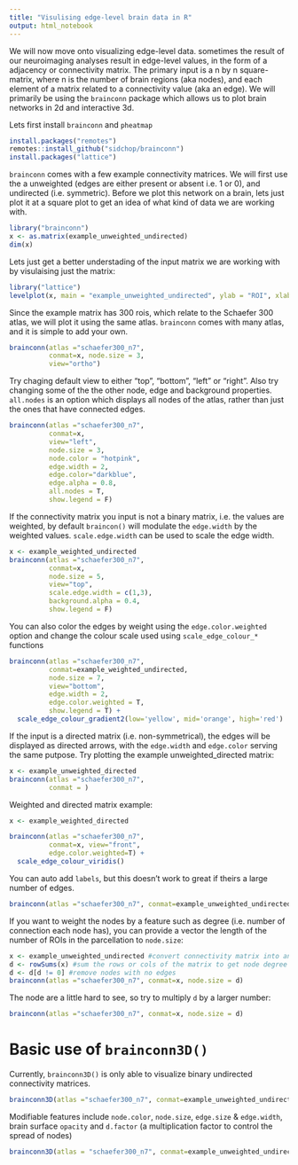 ```yaml
---
title: "Visulising edge-level brain data in R"
output: html_notebook
---
```


We will now move onto visualizing edge-level data. sometimes the result of our neuroimaging analyses result in edge-level values, in the form of a adjacency or connectivity matrix. The primary input is a n by n square-matrix, where n is the number of brain regions (aka nodes), and each element of a matrix related to a connectivity value (aka an edge). We will primarily be using the `brainconn` package which allows us to plot brain networks in 2d and interactive 3d. 

Lets first install `brainconn` and `pheatmap`

```r
install.packages("remotes")
remotes::install_github("sidchop/brainconn")
install.packages("lattice")

```

`brainconn` comes with a few example connectivity matrices. We will first use the a unweighted (edges are either present or absent i.e. 1 or 0), and undirected (i.e. symmetric). Before we plot this network on a brain, lets just plot it at a square plot to get an idea of what kind of data we are working with. 
```r
library("brainconn")
x <- as.matrix(example_unweighted_undirected)
dim(x)
```

Lets just get a better understading of the input matrix we are working with by visulaising just the matrix:
```r
library("lattice")
levelplot(x, main = "example_unweighted_undirected", ylab = "ROI", xlab = "ROI", scales=list(draw=FALSE))
```
Since the example matrix has 300 rois, which relate to the Schaefer 300 atlas, we will plot it using the same atlas. `brainconn` comes with many atlas, and it is simple to add your own.

```r
brainconn(atlas ="schaefer300_n7", 
          conmat=x, node.size = 3, 
          view="ortho")
```

Try chaging default view to either "top", "bottom", "left" or "right". Also try changing some of the the other node, edge and background properties. `all.nodes` is an option which displays all nodes of the atlas, rather than just the ones that have connected edges.  
```r
brainconn(atlas ="schaefer300_n7", 
          conmat=x,
          view="left",
          node.size = 3, 
          node.color = "hotpink", 
          edge.width = 2, 
          edge.color="darkblue",
          edge.alpha = 0.8, 
          all.nodes = T, 
          show.legend = F)
```

If the connectivity matrix you input is not a binary matrix, i.e. the values are weighted, by default `braincon()` will modulate the `edge.width` by the weighted values. `scale.edge.width` can be used to scale the edge width.

```r
x <- example_weighted_undirected
brainconn(atlas ="schaefer300_n7", 
          conmat=x, 
          node.size = 5,
          view="top", 
          scale.edge.width = c(1,3),
          background.alpha = 0.4, 
          show.legend = F)
```
You can also color the edges by weight using the `edge.color.weighted` option and change the colour scale used using `scale_edge_colour_*` functions

```r
brainconn(atlas ="schaefer300_n7", 
          conmat=example_weighted_undirected, 
          node.size = 7,
          view="bottom", 
          edge.width = 2, 
          edge.color.weighted = T, 
          show.legend = T) +
  scale_edge_colour_gradient2(low='yellow', mid='orange', high='red')
```
If the input is a directed matrix (i.e. non-symmetrical), the edges will be displayed as directed arrows, with the `edge.width` and `edge.color` serving the same putpose. Try plotting the example unweighted_directed matrix:

```r
x <- example_unweighted_directed
brainconn(atlas ="schaefer300_n7", 
          conmat = )
```

Weighted and directed matrix example:
```r
x <- example_weighted_directed

brainconn(atlas ="schaefer300_n7", 
          conmat=x, view="front", 
          edge.color.weighted=T) + 
  scale_edge_colour_viridis() 
```


You can auto add `labels`, but this doesn't work to great if theirs a large number of edges. 
```r
brainconn(atlas ="schaefer300_n7", conmat=example_unweighted_undirected, labels = T, label.size = 2, node.size = 3)
```

If you want to weight the nodes by a feature such as degree (i.e. number of connection each node has), you can provide a vector the length of the number of ROIs in the parcellation to `node.size`: 

```r
x <- example_unweighted_undirected #convert connectivity matrix into an graph object.
d <- rowSums(x) #sum the rows or cols of the matrix to get node degree
d <- d[d != 0] #remove nodes with no edges 
brainconn(atlas ="schaefer300_n7", conmat=x, node.size = d)
```

The node are a little hard to see, so try to multiply `d` by a larger number:

```r
brainconn(atlas ="schaefer300_n7", conmat=x, node.size = d)
```



# Basic use of `brainconn3D()`

Currently, `brainconn3D()` is only able to visualize binary undirected connectivity matrices. 

```r
brainconn3D(atlas ="schaefer300_n7", conmat=example_unweighted_undirected, show.legend = F)

```

Modifiable features include `node.color`, `node.size`, `edge.size` & `edge.width`, brain surface `opacity` and `d.factor` (a multiplication factor to control the spread of nodes)

```r
brainconn3D(atlas = "schaefer300_n7", conmat=example_unweighted_undirected, edge.width = 6, edge.color = "green", node.size = 8, node.color = "red", show.legend = F)

```
